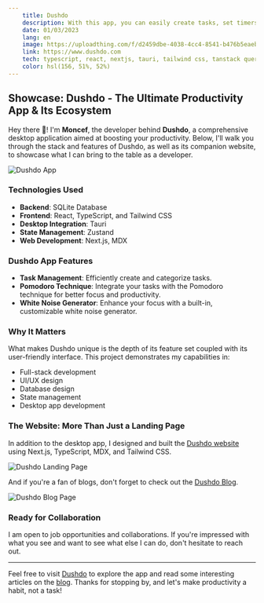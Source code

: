 ```yaml
---
    title: Dushdo
    description: With this app, you can easily create tasks, set timers, and track your progress. In addition, there is a sound studio feature that allows you to listen to white noise or any thing. while you work. The app also has statistics page where you can view your progress and a settings page to customize your experience.
    date: 01/03/2023
    lang: en
    image: https://uploadthing.com/f/d2459dbe-4038-4cc4-8541-b476b5eaeb42_something.PNG
    link: https://www.dushdo.com
    tech: typescript, react, nextjs, tauri, tailwind css, tanstack query, zustand
    color: hsl(156, 51%, 52%)
---
```


## Showcase: Dushdo - The Ultimate Productivity App & Its Ecosystem

Hey there 👋! I'm **Moncef**, the developer behind **Dushdo**, a comprehensive desktop application aimed at boosting your productivity. Below, I'll walk you through the stack and features of Dushdo, as well as its companion website, to showcase what I can bring to the table as a developer.

![Dushdo App](https://uploadthing.com/f/9b13dd76-ae68-4d59-a781-d3175a35817f-ifl2wo.PNG)

### Technologies Used

- **Backend**: SQLite Database
- **Frontend**: React, TypeScript, and Tailwind CSS
- **Desktop Integration**: Tauri
- **State Management**: Zustand
- **Web Development**: Next.js, MDX

### Dushdo App Features

- **Task Management**: Efficiently create and categorize tasks.
- **Pomodoro Technique**: Integrate your tasks with the Pomodoro technique for better focus and productivity.
- **White Noise Generator**: Enhance your focus with a built-in, customizable white noise generator.

### Why It Matters

What makes Dushdo unique is the depth of its feature set coupled with its user-friendly interface. This project demonstrates my capabilities in:

- Full-stack development
- UI/UX design
- Database design
- State management
- Desktop app development

### The Website: More Than Just a Landing Page

In addition to the desktop app, I designed and built the [Dushdo website](https://dushdo.com) using Next.js, TypeScript, MDX, and Tailwind CSS.

![Dushdo Landing Page](https://uploadthing.com/f/d2459dbe-4038-4cc4-8541-b476b5eaeb42_something.PNG)

And if you're a fan of blogs, don't forget to check out the [Dushdo Blog](https://dushdo.com/blog).

![Dushdo Blog Page](https://uploadthing.com/f/cd35c0af-5738-44f2-9f69-31d70f8d8831-67mfsc.PNG)

### Ready for Collaboration

I am open to job opportunities and collaborations. If you're impressed with what you see and want to see what else I can do, don't hesitate to reach out.

---

Feel free to visit [Dushdo](https://dushdo.com) to explore the app and read some interesting articles on the [blog](https://dushdo.com/blog). Thanks for stopping by, and let's make productivity a habit, not a task!
